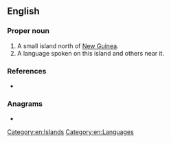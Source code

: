 ==English==

===Proper noun===
{{wikipedia}}
{{en-proper noun}}

# A small island north of [[New Guinea]].
# A language spoken on this island and others near it.

===References===
* {{ethnologue|code=bhw}}

===Anagrams===
* {{anagrams|en|a=abik|Baik}}

[[Category:en:Islands]]
[[Category:en:Languages]]